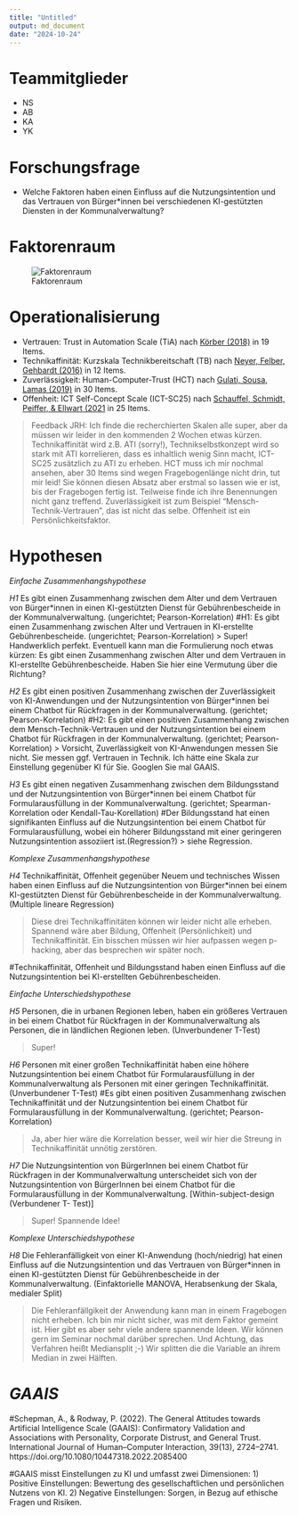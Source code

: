 ```yaml
---
title: "Untitled"
output: md_document
date: "2024-10-24"
---
```


# Teammitglieder
* NS
* AB
* KA
* YK

# Forschungsfrage
* Welche Faktoren haben einen Einfluss auf die Nutzungsintention und das Vertrauen von Bürger*innen bei verschiedenen KI-gestützten Diensten in der Kommunalverwaltung?


# Faktorenraum
![Faktorenraum](readme_files/Faktorenraum_Gruppe 1.png)


# Operationalisierung

* Vertrauen: Trust in Automation Scale (TiA) nach [Körber (2018)](https://link.springer.com/chapter/10.1007/978-3-319-96074-6_2 "Körber, M.(2018. Theoretical Considerations and Development of a Questionnaire to Measure Trust in Automation. In: Proceedings of the 20th Congress of the International Ergonomics Association (IEA 2018), Springer, Cham.") in 19 Items.
* Technikaffinität: Kurzskala Technikbereitschaft (TB) nach [Neyer, Felber, Gehbardt (2016)](https://doi.org/10.6102/zis244 "Neyer, F. J., Felber, J., & Gebhardt, C.(2016)") in 12 Items.
* Zuverlässigkeit: Human-Computer-Trust (HCT) nach [Gulati, Sousa, Lamas (2019)](https://doi.org/10.1080/0144929X.2019.1656779 "Gulati, S., Sousa, S., Lamas, D.(2019)") in 30 Items. 
* Offenheit: ICT Self-Concept Scale (ICT-SC25) nach [Schauffel, Schmidt, Peiffer, & Ellwart (2021](https://doi.org/10.6102/zis308_exz "Schauffel, N., Schmidt, I., Peiffer, H., & Ellwart, T.(2021)") in 25 Items.

> Feedback JRH: Ich finde die recherchierten Skalen alle super, aber da müssen wir leider in den kommenden 2 Wochen etwas kürzen. Technikaffinität wird z.B. ATI (sorry!), Technikselbstkonzept wird so stark mit ATI korrelieren, dass es inhaltlich wenig Sinn macht, ICT-SC25 zusätzlich zu ATI zu erheben. HCT muss ich mir nochmal ansehen, aber 30 Items sind wegen Fragebogenlänge nicht drin, tut mir leid! Sie können diesen Absatz aber erstmal so lassen wie er ist, bis der Fragebogen fertig ist. Teilweise finde ich ihre Benennungen nicht ganz treffend. Zuverlässigkeit ist zum Beispiel "Mensch-Technik-Vertrauen", das ist nicht das selbe. Offenheit ist ein Persönlichkeitsfaktor. 

# Hypothesen

*Einfache Zusammenhangshypothese*

*H1* Es gibt einen Zusammenhang zwischen dem Alter und dem Vertrauen von Bürger*innen in einen KI-gestützten Dienst für Gebührenbescheide in der Kommunalverwaltung. (ungerichtet; Pearson-Korrelation)
#H1: Es gibt einen Zusammenhang zwischen Alter und Vertrauen in KI-erstellte Gebührenbescheide. (ungerichtet; Pearson-Korrelation)
> Super! Handwerklich perfekt. Eventuell kann man die Formulierung noch etwas kürzen: Es gibt einen Zusammenhang zwischen Alter und dem Vertrauen in KI-erstellte Gebührenbescheide. Haben Sie hier eine Vermutung über die Richtung?

*H2* Es gibt einen positiven Zusammenhang zwischen der Zuverlässigkeit von KI-Anwendungen und der Nutzungsintention von Bürger*innen bei einem Chatbot für Rückfragen in der Kommunalverwaltung. (gerichtet; Pearson-Korrelation)
#H2: Es gibt einen positiven Zusammenhang zwischen dem Mensch-Technik-Vertrauen und der Nutzungsintention bei einem Chatbot für Rückfragen in der Kommunalverwaltung. (gerichtet; Pearson-Korrelation)
> Vorsicht, Zuverlässigkeit von KI-Anwendungen messen Sie nicht. Sie messen ggf. Vertrauen in Technik. Ich hätte eine Skala zur Einstellung gegenüber KI für Sie. Googlen Sie mal GAAIS. 

*H3* Es gibt einen negativen Zusammenhang zwischen dem Bildungsstand und der Nutzungsintention von Bürger*innen bei einem Chatbot für Formularausfüllung in der Kommunalverwaltung. (gerichtet; Spearman-Korrelation oder Kendall-Tau-Korellation)
#Der Bildungsstand hat einen signifikanten Einfluss auf die Nutzungsintention bei einem Chatbot für Formularausfüllung, wobei ein höherer Bildungsstand mit einer geringeren Nutzungsintention assoziiert ist.(Regression?)
> siehe Regression.

*Komplexe Zusammenhangshypothese*

*H4* Technikaffinität, Offenheit gegenüber Neuem und technisches Wissen haben einen Einfluss auf die Nutzungsintention von Bürger*innen bei einem KI-gestützten Dienst für Gebührenbescheide in der Kommunalverwaltung. (Multiple lineare Regression)

> Diese drei Technikaffinitäten können wir leider nicht alle erheben. Spannend wäre aber Bildung, Offenheit (Persönlichkeit) und Technikaffinität. Ein bisschen müssen wir hier aufpassen wegen p-hacking, aber das besprechen wir später noch. 

#Technikaffinität, Offenheit und Bildungsstand haben einen Einfluss auf die Nutzungsintention bei KI-erstellten Gebührenbescheiden. 

*Einfache Unterschiedshypothese*

*H5* Personen, die in urbanen Regionen leben, haben ein größeres Vertrauen in bei einem Chatbot für Rückfragen in der Kommunalverwaltung als Personen, die in ländlichen Regionen leben. (Unverbundener T-Test)

> Super!

*H6* Personen mit einer großen Technikaffinität haben eine höhere Nutzungsintention bei einem Chatbot für Formularausfüllung in der Kommunalverwaltung als Personen mit einer geringen Technikaffinität. (Unverbundener T-Test)
#Es gibt einen positiven Zusammenhang zwischen Technikaffinität und der Nutzungsintention bei einem Chatbot für Formularausfüllung in der Kommunalverwaltung. (gerichtet; Pearson-Korrelation)

> Ja, aber hier wäre die Korrelation besser, weil wir hier die Streung in Technikaffinität unnötig zerstören. 

*H7*  Die Nutzungsintention von BürgerInnen bei einem Chatbot für Rückfragen in der Kommunalverwaltung unterscheidet sich von der Nutzungsintention von BürgerInnen bei einem Chatbot für die Formularausfüllung in der Kommunalverwaltung. [Within-subject-design (Verbundener T- Test)]

> Super! Spannende Idee! 

*Komplexe Unterschiedshypothese*

*H8* Die Fehleranfälligkeit von einer KI-Anwendung (hoch/niedrig) hat einen Einfluss auf die Nutzungsintention und das Vertrauen von Bürger*innen in einen KI-gestützten Dienst für Gebührenbescheide in der Kommunalverwaltung. (Einfaktorielle MANOVA, Herabsenkung der Skala, medialer Split)

> Die Fehleranfällgikeit der Anwendung kann man in einem Fragebogen nicht erheben. Ich bin mir nicht sicher, was mit dem Faktor gemeint ist. Hier gibt es aber sehr viele andere spannende Ideen. Wir können gern im Seminar nochmal darüber sprechen. Und Achtung, das Verfahren heißt Mediansplit ;-) Wir splitten die die Variable an ihrem Median in zwei Hälften. 

# *GAAIS*
#Schepman, A., & Rodway, P. (2022). The General Attitudes towards Artificial Intelligence Scale (GAAIS): Confirmatory Validation and Associations with Personality, Corporate Distrust, and General Trust. International Journal of Human–Computer Interaction, 39(13), 2724–2741. https://doi.org/10.1080/10447318.2022.2085400

#GAAIS misst Einstellungen zu KI und umfasst zwei Dimensionen: 1) Positive Einstellungen: Bewertung des gesellschaftlichen und persönlichen Nutzens von KI. 2) Negative Einstellungen: Sorgen, in Bezug auf ethische Fragen und Risiken.

